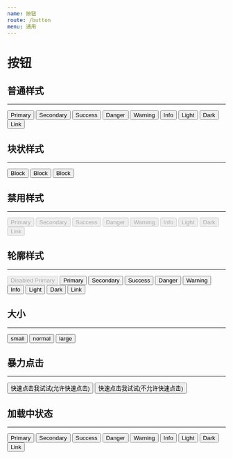 ```yaml
---
name: 按钮
route: /button
menu: 通用
---
```





# 按钮
<Props of={Button} />

## 普通样式
<Playground>
    <div style={{padding: 15}}
         className='demo-button'>
        <hr />
        <Button>Primary</Button>
        <Button type='secondary'>Secondary</Button>
        <Button type='success'>Success</Button>
        <Button type='danger'>Danger</Button>
        <Button type='warning'>Warning</Button>
        <Button type='info'>Info</Button>
        <Button type='light'>Light</Button>
        <Button type='dark'>Dark</Button>
        <Button type='link'>Link</Button>
    </div>
</Playground>

## 块状样式
<Playground>
    <div style={{padding: 15}}
         className='demo-button'>
        <hr />
        <Button block={true} style={{marginBottom: 25}}>Block</Button>
        <Button block={true} type='secondary' style={{marginBottom: 25}}>Block</Button>
        <Button block={true} type='success' style={{marginBottom: 25}}>Block</Button>
    </div>
</Playground>

## 禁用样式
<Playground>
    <div style={{padding: 15}}
         className='demo-button'>
        <hr />
        <Button disabled={true}>Primary</Button>
        <Button type='secondary' disabled={true}>Secondary</Button>
        <Button type='success' disabled={true}>Success</Button>
        <Button type='danger' disabled={true}>Danger</Button>
        <Button type='warning' disabled={true}>Warning</Button>
        <Button type='info' disabled={true}>Info</Button>
        <Button type='light' disabled={true}>Light</Button>
        <Button type='dark' disabled={true}>Dark</Button>
        <Button type='link' disabled={true}>Link</Button>
    </div>
</Playground>

## 轮廓样式
<Playground>
    <div style={{padding: 15}}
         className='demo-button'>
        <hr />
        <Button ghost={true} disabled={true}>Disabled Primary</Button>
        <Button ghost={true}>Primary</Button>
        <Button type='secondary' ghost={true}>Secondary</Button>
        <Button type='success' ghost={true}>Success</Button>
        <Button type='danger' ghost={true}>Danger</Button>
        <Button type='warning' ghost={true}>Warning</Button>
        <Button type='info' ghost={true}>Info</Button>
        <Button type='light' ghost={true}>Light</Button>
        <Button type='dark' ghost={true}>Dark</Button>
        <Button type='link' ghost={true}>Link</Button>
    </div>
</Playground>

## 大小
<Playground>
    <div style={{padding: 15}}
         className='demo-button'>
        <hr />
        <Button size='small'>small</Button>
        <Button >normal</Button>
        <Button size='large'>large</Button>
    </div>
</Playground>

## 暴力点击
<Playground>
    <div style={{padding: 15}}
         className='demo-button'>
        <hr />
        <Button violenceDisabled={false}>快速点击我试试(允许快速点击)</Button>
        <Button violenceDisabled={true}>快速点击我试试(不允许快速点击)</Button>
    </div>
</Playground>


## 加载中状态
<Playground>
    <div style={{padding: 15}}
         className='demo-button'>
        <hr />
        <Button loading={true}>Primary</Button>
        <Button type='secondary' loading={true}>Secondary</Button>
        <Button type='success' loading={true}>Success</Button>
        <Button type='danger' loading={true}>Danger</Button>
        <Button type='warning' loading={true}>Warning</Button>
        <Button type='info' loading={true}>Info</Button>
        <Button type='light' loading={true}>Light</Button>
        <Button type='dark' loading={true}>Dark</Button>
        <Button type='link' loading={true}>Link</Button>
    </div>
</Playground>